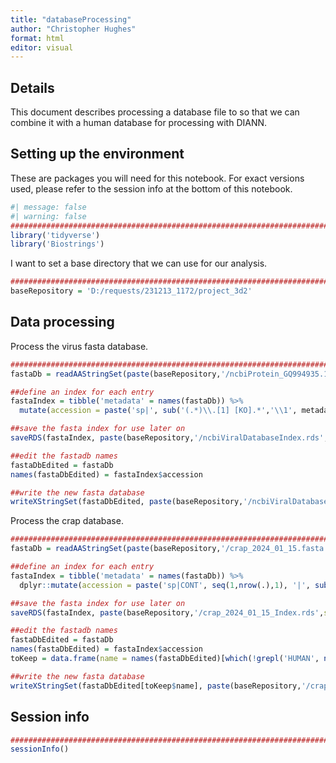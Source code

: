 ```yaml
---
title: "databaseProcessing"
author: "Christopher Hughes"
format: html
editor: visual
---
```


## Details

This document describes processing a database file to so that we can combine it with a human database for processing with DIANN.

## Setting up the environment

These are packages you will need for this notebook. For exact versions used, please refer to the session info at the bottom of this notebook.

```r
#| message: false
#| warning: false
##########################################################################################
library('tidyverse')
library('Biostrings')
```

I want to set a base directory that we can use for our analysis.

```r
##########################################################################################
baseRepository = 'D:/requests/231213_1172/project_3d2'
```

## Data processing

Process the virus fasta database.

```r
##########################################################################################
fastaDb = readAAStringSet(paste(baseRepository,'/ncbiProtein_GQ994935.1_jan2024.fasta',sep=''))

##define an index for each entry
fastaIndex = tibble('metadata' = names(fastaDb)) %>%
  mutate(accession = paste('sp|', sub('(.*)\\.[1] [KO].*','\\1', metadata), '|VIRUS', seq(1,nrow(.),1), '_HUMAN ', 'GN=VIRUS', seq(1,nrow(.),1), sep=''))

##save the fasta index for use later on
saveRDS(fastaIndex, paste(baseRepository,'/ncbiViralDatabaseIndex.rds',sep=''))

##edit the fastadb names
fastaDbEdited = fastaDb
names(fastaDbEdited) = fastaIndex$accession

##write the new fasta database
writeXStringSet(fastaDbEdited, paste(baseRepository,'/ncbiViralDatabaseReannotated.fasta',sep=''))
```

Process the crap database.

```r
##########################################################################################
fastaDb = readAAStringSet(paste(baseRepository,'/crap_2024_01_15.fasta',sep=''))

##define an index for each entry
fastaIndex = tibble('metadata' = names(fastaDb)) %>%
  dplyr::mutate(accession = paste('sp|CONT', seq(1,nrow(.),1), '|', sub('sp\\|(.*)\\|','\\1', metadata), ' GN=', sub('sp\\|(.*)_.*','\\1', metadata), sep=''))

##save the fasta index for use later on
saveRDS(fastaIndex, paste(baseRepository,'/crap_2024_01_15_Index.rds',sep=''))

##edit the fastadb names
fastaDbEdited = fastaDb
names(fastaDbEdited) = fastaIndex$accession
toKeep = data.frame(name = names(fastaDbEdited)[which(!grepl('HUMAN', names(fastaDbEdited)))])

##write the new fasta database
writeXStringSet(fastaDbEdited[toKeep$name], paste(baseRepository,'/crapDatabaseReannotated.fasta',sep=''))
```

## Session info

```r
##########################################################################################
sessionInfo()
```
